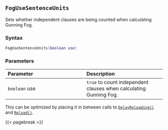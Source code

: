 ## `FogUseSentenceUnits`

Sets whether independent clauses are being counted when calculating Gunning Fog.

### Syntax {-}

``` .lua
FogUseSentenceUnits(boolean use)
```

### Parameters {-}

**Parameter** | **Description**
| :-- | :-- |
| `boolean` use | `true` to count independent clauses when calculating Gunning Fog. |

::: {.tipsection data-latex=""}
This can be optimized by placing it in between calls to [`DelayReloading()`](#standard-delayreloading) and [`Reload()`](#standard-reload).
:::

{{< pagebreak >}}
